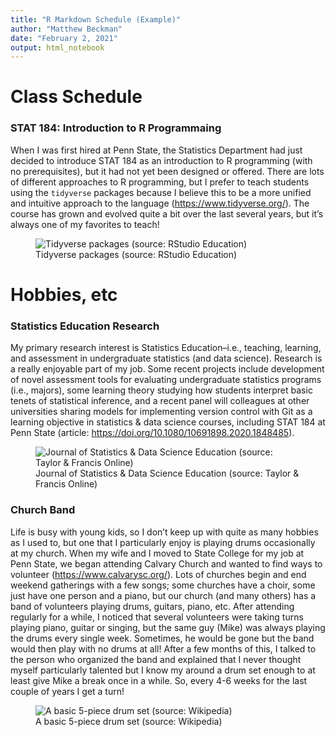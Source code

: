 ```yaml
---
title: "R Markdown Schedule (Example)"
author: "Matthew Beckman"
date: "February 2, 2021"
output: html_notebook
---
```


# Class Schedule

### STAT 184: Introduction to R Programmaing

When I was first hired at Penn State, the Statistics Department had just decided to introduce STAT 184 as an introduction to R programming (with no prerequisites), but it had not yet been designed or offered.  There are lots of different approaches to R programming, but I prefer to teach students using the `tidyverse` packages because I believe this to be a more unified and intuitive approach to the language (<https://www.tidyverse.org/>).  The course has grown and evolved quite a bit over the last several years, but it's always one of my favorites to teach!  

![Tidyverse packages (source: RStudio Education)](tidyverse.png)

# Hobbies, etc

### Statistics Education Research

My primary research interest is Statistics Education--i.e., teaching, learning, and assessment in undergraduate statistics (and data science).  Research is a really enjoyable part of my job.  Some recent projects include development of novel assessment tools for evaluating undergraduate statistics programs (i.e., majors), some learning theory studying how students interpret basic tenets of statistical inference, and a recent panel will colleagues at other universities sharing models for implementing version control with Git as a learning objective in statistics & data science courses, including STAT 184 at Penn State (article:  <https://doi.org/10.1080/10691898.2020.1848485>).

![Journal of Statistics & Data Science Education (source: Taylor & Francis Online)](https://www.tandfonline.com/action/showCoverImage?journalCode=ujse21)


### Church Band

Life is busy with young kids, so I don't keep up with quite as many hobbies as I used to, but one that I particularly enjoy is playing drums occasionally at my church.  When my wife and I moved to State College for my job at Penn State, we began attending Calvary Church and wanted to find ways to volunteer (<https://www.calvarysc.org/>).  Lots of churches begin and end weekend gatherings with a few songs; some churches have a choir, some just have one person and a piano, but our church (and many others) has a band of volunteers playing drums, guitars, piano, etc.  After attending regularly for a while, I noticed that several volunteers were taking turns playing piano, guitar or singing, but the same guy (Mike) was always playing the drums every single week.  Sometimes, he would be gone but the band would then play with no drums at all!  After a few months of this, I talked to the person who organized the band and explained that I never thought myself particularly talented but I know my around a drum set enough to at least give Mike a break once in a while.  So, every 4-6 weeks for the last couple of years I get a turn!

![A basic 5-piece drum set (source: Wikipedia)](https://upload.wikimedia.org/wikipedia/commons/7/76/Platin_Drums_PTCL2016_AF.jpg)



